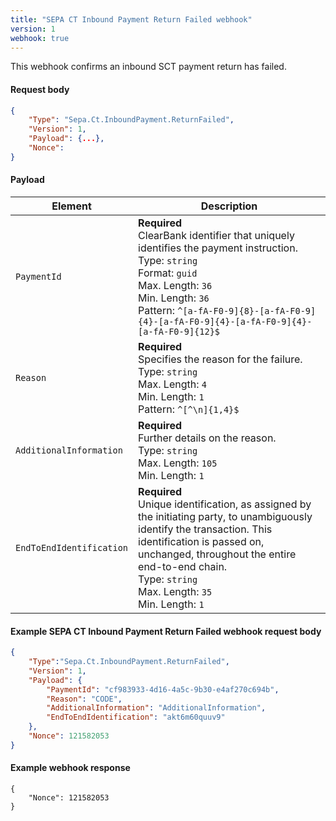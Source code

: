 ```yaml
---
title: "SEPA CT Inbound Payment Return Failed webhook"
version: 1
webhook: true
---
```


This webhook confirms an inbound SCT payment return has failed.

#### Request body

```json
{
    "Type": "Sepa.Ct.InboundPayment.ReturnFailed",
    "Version": 1,
    "Payload": {...},
    "Nonce":
}
```

#### Payload
| Element                  | Description                                                                                                                                                                                                                                                                 |
| ------------------------ | --------------------------------------------------------------------------------------------------------------------------------------------------------------------------------------------------------------------------------------------------------------------------- |
| `PaymentId`              | **Required**<br />ClearBank identifier that uniquely identifies the payment instruction.<br/>Type: `string`<br/>Format: `guid`<br/>Max. Length: `36`<br/>Min. Length: `36`<br /> Pattern: `^[a-fA-F0-9]{8}-[a-fA-F0-9]{4}-[a-fA-F0-9]{4}-[a-fA-F0-9]{4}-[a-fA-F0-9]{12}$`   |
| `Reason`                 | **Required**<br />Specifies the reason for the failure.<br/>Type: `string`<br/>Max. Length: `4`<br/>Min. Length: `1`<br />Pattern: `^[^\n]{1,4}$`                                                                                                                           |
| `AdditionalInformation`  | **Required**<br />Further details on the reason.<br/>Type: `string`<br/>Max. Length: `105`<br/>Min. Length: `1`                                                                                                                                                             |
| `EndToEndIdentification` | **Required**<br />Unique identification, as assigned by the initiating party, to unambiguously identify the transaction. This identification is passed on, unchanged, throughout the entire end-to-end chain.<br/>Type: `string`<br/>Max. Length: `35`<br/>Min. Length: `1` |

#### Example SEPA CT Inbound Payment Return Failed webhook request body

```json
{
    "Type":"Sepa.Ct.InboundPayment.ReturnFailed",
    "Version": 1,
    "Payload": {
        "PaymentId": "cf983933-4d16-4a5c-9b30-e4af270c694b",
        "Reason": "CODE",
        "AdditionalInformation": "AdditionalInformation",
        "EndToEndIdentification": "akt6m60quuv9"
    },
    "Nonce": 121582053
}
```

#### Example webhook response
```
{
    "Nonce": 121582053
}
```